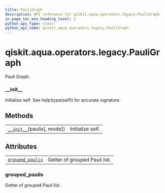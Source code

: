 ```yaml
---
title: PauliGraph
description: API reference for qiskit.aqua.operators.legacy.PauliGraph
in_page_toc_min_heading_level: 1
python_api_type: class
python_api_name: qiskit.aqua.operators.legacy.PauliGraph
---
```


<span id="qiskit-aqua-operators-legacy-pauligraph" />

# qiskit.aqua.operators.legacy.PauliGraph

<Class id="qiskit.aqua.operators.legacy.PauliGraph" isDedicatedPage={true} github="https://github.com/qiskit-community/qiskit-aqua/tree/stable/0.8/qiskit/aqua/operators/legacy/pauli_graph.py" signature="PauliGraph(paulis, mode='largest-degree')" modifiers="class">
  Pauli Graph.

  ### \_\_init\_\_

  <Function id="qiskit.aqua.operators.legacy.PauliGraph.__init__" signature="__init__(paulis, mode='largest-degree')">
    Initialize self. See help(type(self)) for accurate signature.
  </Function>

  ## Methods

  |                                                                                                                                     |                  |
  | ----------------------------------------------------------------------------------------------------------------------------------- | ---------------- |
  | [`__init__`](#qiskit.aqua.operators.legacy.PauliGraph.__init__ "qiskit.aqua.operators.legacy.PauliGraph.__init__")(paulis\[, mode]) | Initialize self. |

  ## Attributes

  |                                                                                                                                      |                               |
  | ------------------------------------------------------------------------------------------------------------------------------------ | ----------------------------- |
  | [`grouped_paulis`](#qiskit.aqua.operators.legacy.PauliGraph.grouped_paulis "qiskit.aqua.operators.legacy.PauliGraph.grouped_paulis") | Getter of grouped Pauli list. |

  ### grouped\_paulis

  <Function id="qiskit.aqua.operators.legacy.PauliGraph.grouped_paulis" signature="grouped_paulis" modifiers="property">
    Getter of grouped Pauli list.
  </Function>
</Class>

